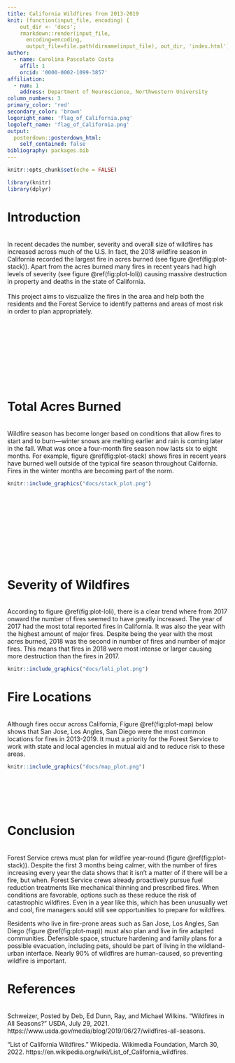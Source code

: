 ```yaml
---
title: California Wildfires from 2013-2019
knit: (function(input_file, encoding) {
    out_dir <- 'docs';
    rmarkdown::render(input_file,
      encoding=encoding,
      output_file=file.path(dirname(input_file), out_dir, 'index.html'))})
author:
  - name: Carolina Pascolato Costa
    affil: 1
    orcid: '0000-0002-1099-3857'
affiliation:
  - num: 1
    address: Department of Neuroscience, Northwestern University
column_numbers: 3
primary_color: 'red'
secondary_color: 'brown'
logoright_name: 'flag_of_California.png'
logoleft_name: 'flag_of_California.png'
output: 
  posterdown::posterdown_html:
    self_contained: false
bibliography: packages.bib
---
```


```r
knitr::opts_chunk$set(echo = FALSE)
```

```r
library(knitr)
library(dplyr)
```


# Introduction
<br>
In recent decades the number, severity and overall size of wildfires has increased across much of the U.S. In fact, the 2018 wildfire season in California recorded the largest fire in acres burned (see figure \@ref(fig:plot-stack)). Apart from the acres burned many fires in recent years had high levels of severity (see figure \@ref(fig:plot-loli)) causing massive destruction in property and deaths in the state of California.
<br>
<br>
This project aims to viszualize the fires in the area and help both the residents and the Forest Service to identify patterns and areas of most risk in order to plan appropriately.
<br>
<br>
<br>
<br>
<br>
<br>
<br>
<br>
<br>
<br>

# Total Acres Burned
<br>
Wildfire season has become longer based on conditions that allow fires to start and to burn—winter snows are melting earlier and rain is coming later in the fall. What was once a four-month fire season now lasts six to eight months. For example, figure \@ref(fig:plot-stack) shows fires in recent years have burned well outside of the typical fire season throughout California. Fires in the winter months are becoming part of the norm.

```r
knitr::include_graphics("docs/stack_plot.png")
```
<br>
<br>
<br>
<br>
<br>
<br>
<br>
<br>
<br>

# Severity of Wildfires
<br>
According to figure \@ref(fig:plot-loli), there is a clear trend where from 2017 onward the number of fires seemed to have greatly increased. The year of 2017 had the most total reported fires in California. It was also the year with the highest amount of major fires. Despite being the year with the most acres burned, 2018 was the second in number of fires and number of major fires. This means that fires in 2018 were most intense or larger causing more destruction than the fires in 2017. 


```r
knitr::include_graphics("docs/loli_plot.png")
```


# Fire Locations
<br>
Although fires occur across California, Figure \@ref(fig:plot-map) below shows that San Jose, Los Angles, San Diego were the most common locations for fires in 2013-2019. It must a priority for the Forest Service to work with state and local agencies in mutual aid and to reduce risk to these areas. 

```r
knitr::include_graphics("docs/map_plot.png")
```

<br>
<br>
<br>
<br>

# Conclusion
<br>
Forest Service crews must plan for wildfire year-round (figure \@ref(fig:plot-stack)). Despite the first 3 months being calmer, with the number of fires increasing every year the data shows that it isn’t a matter of if there will be a fire, but when. Forest Service crews already proactively pursue fuel reduction treatments like mechanical thinning and prescribed fires. When conditions are favorable, options such as these reduce the risk of catastrophic wildfires. Even in a year like this, which has been unusually wet and cool, fire managers sould still see opportunities to prepare for wildfires. 

Residents who live in fire-prone areas such as  San Jose, Los Angles, San Diego (figure \@ref(fig:plot-map)) must also plan and live in fire adapted communities. Defensible space, structure hardening and family plans for a possible evacuation, including pets, should be part of living in the wildland-urban interface. Nearly 90% of wildfires are human-caused, so preventing wildfire is important.


# References
<br>
Schweizer, Posted by Deb, Ed Dunn, Ray, and Michael Wilkins. “Wildfires in All Seasons?” USDA, July 29, 2021. https://www.usda.gov/media/blog/2019/06/27/wildfires-all-seasons. 

“List of California Wildfires.” Wikipedia. Wikimedia Foundation, March 30, 2022. https://en.wikipedia.org/wiki/List_of_California_wildfires. 
